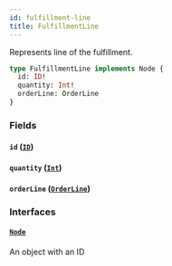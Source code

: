 ```yaml
---
id: fulfillment-line
title: FulfillmentLine
---
```


Represents line of the fulfillment.

```graphql
type FulfillmentLine implements Node {
  id: ID!
  quantity: Int!
  orderLine: OrderLine
}
```

### Fields

#### `id` ([`ID`](../../../developer/api-reference/scalars/id))

#### `quantity` ([`Int`](../../../developer/api-reference/scalars/int))

#### `orderLine` ([`OrderLine`](../../../developer/api-reference/objects/order-line))

### Interfaces

#### [`Node`](../../../developer/api-reference/interfaces/node)

An object with an ID
